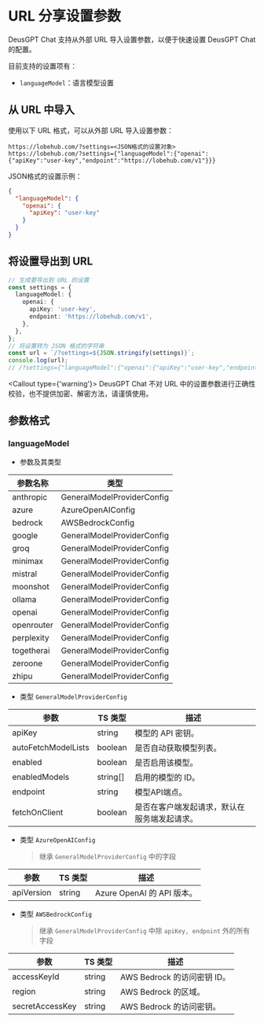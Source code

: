 # URL 分享设置参数

DeusGPT Chat 支持从外部 URL 导入设置参数，以便于快速设置 DeusGPT Chat 的配置。

目前支持的设置项有：

- `languageModel`：语言模型设置

## 从 URL 中导入

使用以下 URL 格式，可以从外部 URL 导入设置参数：

```plaintext
https://lobehub.com/?settings=<JSON格式的设置对象>
https://lobehub.com/?settings={"languageModel":{"openai":{"apiKey":"user-key","endpoint":"https://lobehub.com/v1"}}}
```

JSON格式的设置示例：

```json
{
  "languageModel": {
    "openai": {
      "apiKey": "user-key"
    }
  }
}
```

## 将设置导出到 URL

```ts
// 生成要导出到 URL 的设置
const settings = {
  languageModel: {
    openai: {
      apiKey: 'user-key',
      endpoint: 'https://lobehub.com/v1',
    },
  },
};
// 将设置转为 JSON 格式的字符串
const url = `/?settings=${JSON.stringify(settings)}`;
console.log(url);
// /?settings={"languageModel":{"openai":{"apiKey":"user-key","endpoint":"https://lobehub.com/v1"}}}
```

<Callout type={'warning'}>
  DeusGPT Chat 不对 URL 中的设置参数进行正确性校验，也不提供加密、解密方法，请谨慎使用。
</Callout>

## 参数格式

### languageModel

- 参数及其类型

| 参数名称   | 类型                       |
| ---------- | -------------------------- |
| anthropic  | GeneralModelProviderConfig |
| azure      | AzureOpenAIConfig          |
| bedrock    | AWSBedrockConfig           |
| google     | GeneralModelProviderConfig |
| groq       | GeneralModelProviderConfig |
| minimax    | GeneralModelProviderConfig |
| mistral    | GeneralModelProviderConfig |
| moonshot   | GeneralModelProviderConfig |
| ollama     | GeneralModelProviderConfig |
| openai     | GeneralModelProviderConfig |
| openrouter | GeneralModelProviderConfig |
| perplexity | GeneralModelProviderConfig |
| togetherai | GeneralModelProviderConfig |
| zeroone    | GeneralModelProviderConfig |
| zhipu      | GeneralModelProviderConfig |

- 类型 `GeneralModelProviderConfig`

| 参数                | TS 类型  | 描述                                         |
| ------------------- | -------- | -------------------------------------------- |
| apiKey              | string   | 模型的 API 密钥。                            |
| autoFetchModelLists | boolean  | 是否自动获取模型列表。                       |
| enabled             | boolean  | 是否启用该模型。                             |
| enabledModels       | string[] | 启用的模型的 ID。                            |
| endpoint            | string   | 模型API端点。                                |
| fetchOnClient       | boolean  | 是否在客户端发起请求，默认在服务端发起请求。 |

- 类型 `AzureOpenAIConfig`
  > 继承 `GeneralModelProviderConfig` 中的字段

| 参数       | TS 类型 | 描述                       |
| ---------- | ------- | -------------------------- |
| apiVersion | string  | Azure OpenAI 的 API 版本。 |

- 类型 `AWSBedrockConfig`
  > 继承 `GeneralModelProviderConfig` 中除 `apiKey, endpoint` 外的所有字段

| 参数            | TS 类型 | 描述                        |
| --------------- | ------- | --------------------------- |
| accessKeyId     | string  | AWS Bedrock 的访问密钥 ID。 |
| region          | string  | AWS Bedrock 的区域。        |
| secretAccessKey | string  | AWS Bedrock 的访问密钥。    |
